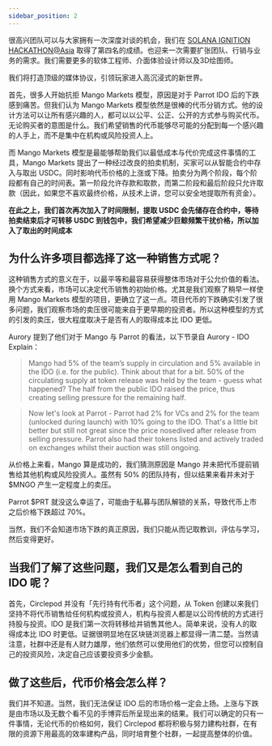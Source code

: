 ```yaml
---
sidebar_position: 2
---
```


很高兴团队可以与大家拥有一次深度对谈的机会，我们在 [SOLANA IGNITION HACKATHON@Asia](https://hackerlink.io/grant/solana-2/top) 取得了第四名的成绩。也迎来一次需要扩张团队、行销与业务的需求。我们需要更多的软体工程师、介面体验设计师以及3D绘图师。

我们将打造顶级的媒体协议，引领玩家进入高沉浸式的新世界。

首先，很多人开始抗拒 Mango Markets 模型，原因是对于 Parrot IDO 后的下跌感到痛苦。但我们认为 Mango Markets 模型依然是很棒的代币分销方式。他的设计方法可以让所有感兴趣的人，都可以以公平、公正、公开的方式参与购买代币。无论购买者的意图是什么。我们希望销售的代币能够尽可能的分配到每一个感兴趣的人手上，而不是集中在机构或风险投资人上。

而 Mango Markets 模型是最能够帮助我们以最低成本与代价完成这件事情的工具，Mango Markets 提出了一种经过改良的拍卖机制，买家可以从智能合约中存入与取出 USDC。同时影响代币价格的上涨或下降。拍卖分为两个阶段，每个阶段都有自己的时间表。第一阶段允许存款和取款，而第二阶段和最后阶段只允许取款（因此，如果您不喜欢最终价格，从技术上讲，您可以安全地提取所有资金）。

**在此之上，我们首次再次加入了时间限制，提取 USDC 会先储存在合约中，等待拍卖结束后才可转移 USDC 到钱包中，我们希望减少巨鲸频繁干扰价格，所以加入了取出的时间成本**

## 为什么许多项目都选择了这一种销售方式呢？

这种销售方式的意义在于，以最平等和最容易获得整体市场对于公允价值的看法。换个方式来看，市场可以决定代币销售的初始价格。尤其是我们观察了稍早一样使用 Mango Markets 模型的项目，更确立了这一点。项目代币的下跌确实引发了很多问题，我们观察市场的卖压很可能来自于更早期的投资者。所以这种模型的方式的引发的卖压，很大程度取决于是否有人的取得成本比 IDO 更低。

Aurory 提到了他们对于 Mango 与 Parrot 的看法，以下节录自 Aurory - IDO Explain：

> Mango had 5% of the team’s supply in circulation and 5% available in the IDO (i.e. for the public). Think about that for a bit. 50% of the circulating supply at token release was held by the team - guess what happened?  The half from the public IDO raised the price, thus creating selling pressure for the remaining half.
> 

> Now let's look at Parrot - Parrot had 2% for VCs and 2% for the team (unlocked during launch) with 10% going to the IDO. That's a little bit better but still not great since the price nosedived after release from selling pressure. Parrot also had their tokens listed and actively traded on exchanges whilst their auction was still ongoing.
> 

从价格上来看，Mango 算是成功的，我们猜测原因是 Mango 并未把代币提前销售给其他机构或风险投资人。虽然有 50% 的团队持有，但以结果来看并未对于 $MNGO 产生一定程度上的卖压。

Parrot $PRT 就没这么幸运了，可能由于私募与团队解锁的关系，导致代币上市之后价格下跌超过 70%。

当然，我们不会知道市场下跌的真正原因，我们只能从而记取教训，评估与学习，然后变得更好。

## 当我们了解了这些问题，我们又是怎么看到自己的 IDO 呢？

首先，Circlepod 并没有「先行持有代币者」这个问题，从 Token 创建以来我们坚持不将代币销售给任何机构或投资人，机构与投资人都是以公司传统的方式进行持股与投资。IDO 是我们第一次将转移给并销售其他人。简单来说，没有人的取得成本比 IDO 时更低。证据很明显地在区块链浏览器上都显得一清二楚。当然请注意，社群中还是有人财力雄厚，他们依然可以使用他们的优势，但您可以控制自己的投资风险，决定自己应该要投资多少金额。

## 做了这些后，代币价格会怎么样？

我们并不知道。当然，我们无法保证 IDO 后的市场价格一定会上扬。上涨与下跌是由市场以及无数个看不见的手博弈后所呈现出来的结果。我们可以确定的只有一件事情，无论代币的价格如何，我们 Circlepod 都将积极与努力建构社群，在有限的资源下用最高的效率建构产品，同时培育整个社群，一起提高整体的价值。